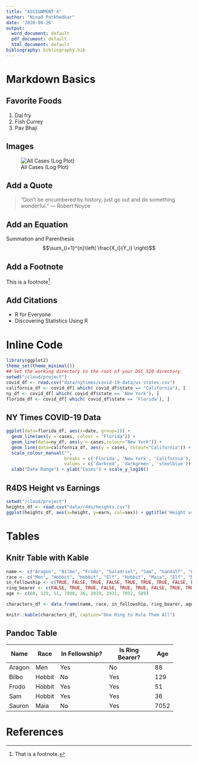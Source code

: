 ```yaml
---
title: "ASSIGNMENT 4"
author: "Ninad Patkhedkar"
date: '2020-09-26'
output:
  word_document: default
  pdf_document: default
  html_document: default
bibliography: bibliography.bib
---
```


# Markdown Basics

## Favorite Foods
1. Dal fry
2. Fish Currey
3. Pav Bhaji

## Images
![All Cases (Log Plot)](/cloud/project/completed/assignment04/plots/10-all-cases-log.png)

## Add a Quote
> "Don't be encumbered by history, just go out and do something wonderful."
> --- Robert Noyce

## Add an Equation
Summation and Parenthesis
$$\sum_{i=1}^{n}\left( \frac{X_i}{Y_i} \right)$$

## Add a Footnote

This is a footnote[^1]

[^1]: That is a footnote.

## Add Citations

* R for Everyone
* Discovering Statistics Using R

# Inline Code
```r
library(ggplot2)
theme_set(theme_minimal())
## Set the working directory to the root of your DSC 520 directory
setwd("/cloud/project")
covid_df <- read.csv("data/nytimes/covid-19-data/us-states.csv")
california_df <- covid_df[ which( covid_df$state == "California"), ]
ny_df <- covid_df[ which( covid_df$state == 'New York'), ]
florida_df <- covid_df[ which( covid_df$state == 'Florida'), ]
```

## NY Times COVID-19 Data
```r
ggplot(data=florida_df, aes(x=date, group=1)) +
  geom_line(aes(y = cases, colour = "Florida")) +
  geom_line(data=ny_df, aes(y = cases,colour="New York")) +
  geom_line(data=california_df, aes(y = cases, colour="California")) +
  scale_colour_manual("",
                      breaks = c('Florida', 'New York', 'California'),
                      values = c('darkred', 'darkgreen', 'steelblue')) +
  xlab("Date Range") + ylab("Cases") + scale_y_log10()
```


## R4DS Height vs Earnings
```r
setwd("/cloud/project")
heights_df <- read.csv("data/r4ds/heights.csv")
ggplot(heights_df, aes(x=height, y=earn, col=sex)) + ggtitle('Height vs. Earnings') + xlab('Height (Inches)') + ylab('Earnings (Dollars)') + geom_point()
```

# Tables


## Knitr Table with Kable
```r
name <- c("Aragon", "Bilbo", "Frodo", "Galadriel", "Sam", "Gandalf", "Legolas", "Sauron", "Gollum")
race <- c("Men", "Hobbit", "Hobbit", "Elf", "Hobbit", "Maia", "Elf", "Maia", "Hobbit")
in_fellowship <- c(TRUE, FALSE, TRUE, FALSE, TRUE, TRUE, TRUE, FALSE, FALSE)
ring_bearer <- c(FALSE, TRUE, TRUE, FALSE, TRUE, TRUE, FALSE, TRUE, TRUE)
age <- c(88, 129, 51, 7000, 36, 2019, 2931, 7052, 589)

characters_df <- data.frame(name, race, in_fellowship, ring_bearer, age)

knitr::kable(characters_df, caption="One Ring to Rule Them All")
```

## Pandoc Table
+--------+--------+--------------------+-------------------+-----+
| Name   | Race   | In Fellowship?     | Is Ring Bearer?   | Age |
+========+========+====================+===================+=====+
| Aragon | Men    | Yes                | No                | 88  |
+--------+--------+--------------------+-------------------+-----+
| Bilbo  | Hobbit | No                 | Yes               | 129 |
+--------+--------+--------------------+-------------------+-----+
| Frodo  | Hobbit | Yes                | Yes               | 51  |
+--------+--------+--------------------+-------------------+-----+
| Sam    | Hobbit | Yes                | Yes               | 36  |
+--------+--------+--------------------+-------------------+-----+
| Sauron | Maia   | No                 | Yes               | 7052|
+--------+--------+--------------------+-------------------+-----+


# References